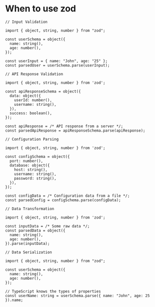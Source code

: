 
<Meta title="Convention/Using zod" />

# When to use zod

```tsx
// Input Validation

import { object, string, number } from "zod";

const userSchema = object({
  name: string(),
  age: number(),
});

const userInput = { name: "John", age: "25" };
const parsedUser = userSchema.parse(userInput);
```

```tsx
// API Response Validation

import { object, string, number } from 'zod';

const apiResponseSchema = object({
  data: object({
    userId: number(),
    username: string(),
  }),
  success: boolean(),
});

const apiResponse = /* API response from a server */;
const parsedApiResponse = apiResponseSchema.parse(apiResponse);

```

```tsx
// Configuration Parsing

import { object, string, number } from 'zod';

const configSchema = object({
  port: number(),
  database: object({
    host: string(),
    username: string(),
    password: string(),
  }),
});

const configData = /* Configuration data from a file */;
const parsedConfig = configSchema.parse(configData);
```

```tsx
// Data Transformation

import { object, string, number } from 'zod';

const inputData = /* Some raw data */;
const parsedData = object({
  name: string(),
  age: number(),
}).parse(inputData);

```

```tsx
// Data Serialization

import { object, string, number } from "zod";

const userSchema = object({
  name: string(),
  age: number(),
});

// TypeScript knows the types of properties
const userName: string = userSchema.parse({ name: "John", age: 25 }).name;
```
